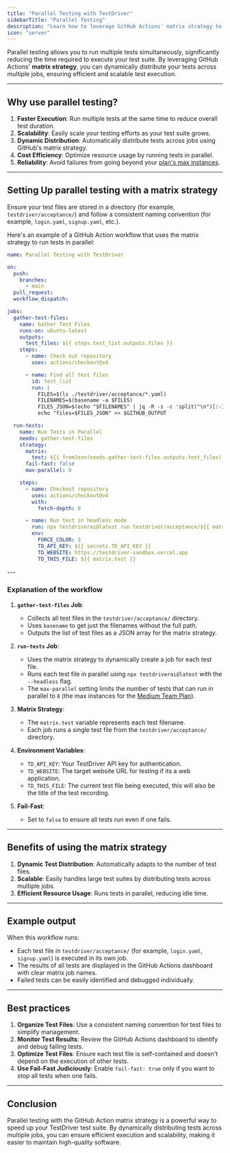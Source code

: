 ```yaml
---
title: "Parallel Testing with TestDriver"
sidebarTitle: "Parallel Testing"
description: "Learn how to leverage GitHub Actions' matrix strategy to run TestDriver tests in parallel, reducing execution time and improving scalability."
icon: "server"
---
```


Parallel testing allows you to run multiple tests simultaneously, significantly reducing the time required to execute your test suite. By leveraging GitHub Actions' **matrix strategy**, you can dynamically distribute your tests across multiple jobs, ensuring efficient and scalable test execution.

---

## Why use parallel testing?

1. **Faster Execution**: Run multiple tests at the same time to reduce overall test duration.
2. **Scalability**: Easily scale your testing efforts as your test suite grows.
3. **Dynamic Distribution**: Automatically distribute tests across jobs using GitHub's matrix strategy.
4. **Cost Efficiency**: Optimize resource usage by running tests in parallel.
5. **Reliability**: Avoid failures from going beyond your [plan's max instances](https://testdriver.ai/pricing).

---

## Setting Up parallel testing with a matrix strategy

<Steps>
<Step titel="Organize Your Test Files">

Ensure your test files are stored in a directory (for example, `testdriver/acceptance/`) and follow a consistent naming convention (for example, `login.yaml`, `signup.yaml`, etc.).

</Step>

<Step title="Define the GitHub Action Workflow">

Here's an example of a GitHub Action workflow that uses the matrix strategy to run tests in parallel:

```yaml
name: Parallel Testing with TestDriver

on:
  push:
    branches:
      - main
  pull_request:
  workflow_dispatch:

jobs:
  gather-test-files:
    name: Gather Test Files
    runs-on: ubuntu-latest
    outputs:
      test_files: ${{ steps.test_list.outputs.files }}
    steps:
      - name: Check out repository
        uses: actions/checkout@v4

      - name: Find all test files
        id: test_list
        run: |
          FILES=$(ls ./testdriver/acceptance/*.yaml)
          FILENAMES=$(basename -a $FILES)
          FILES_JSON=$(echo "$FILENAMES" | jq -R -s -c 'split("\n")[:-1]')
          echo "files=$FILES_JSON" >> $GITHUB_OUTPUT

  run-tests:
    name: Run Tests in Parallel
    needs: gather-test-files
    strategy:
      matrix:
        test: ${{ fromJson(needs.gather-test-files.outputs.test_files) }}
      fail-fast: false
      max-parallel: 8

    steps:
      - name: Checkout repository
        uses: actions/checkout@v4
        with:
          fetch-depth: 0

      - name: Run test in headless mode
        run: npx testdriverai@latest run testdriver/acceptance/${{ matrix.test }}
        env:
          FORCE_COLOR: 3
          TD_API_KEY: ${{ secrets.TD_API_KEY }}
          TD_WEBSITE: https://testdriver-sandbox.vercel.app
          TD_THIS_FILE: ${{ matrix.test }}
```

</Step>
</Steps>
---

### Explanation of the workflow

1. **`gather-test-files` Job**:

   - Collects all test files in the `testdriver/acceptance/` directory.
   - Uses `basename` to get just the filenames without the full path.
   - Outputs the list of test files as a JSON array for the matrix strategy.

2. **`run-tests` Job**:

   - Uses the matrix strategy to dynamically create a job for each test file.
   - Runs each test file in parallel using `npx testdriverai@latest` with the `--headless` flag.
   - The `max-parallel` setting limits the number of tests that can run in parallel to `8` (the max instances for the [Medium Team Plan](https://testdriver.ai/pricing)).

3. **Matrix Strategy**:

   - The `matrix.test` variable represents each test filename.
   - Each job runs a single test file from the `testdriver/acceptance/` directory.

4. **Environment Variables**:

   - `TD_API_KEY`: Your TestDriver API key for authentication.
   - `TD_WEBSITE`: The target website URL for testing if its a web application.
   - `TD_THIS_FILE`: The current test file being executed, this will also be the title of the test recording.

5. **Fail-Fast**:

   - Set to `false` to ensure all tests run even if one fails.

---

## Benefits of using the matrix strategy

1. **Dynamic Test Distribution**: Automatically adapts to the number of test files.
2. **Scalable**: Easily handles large test suites by distributing tests across multiple jobs.
3. **Efficient Resource Usage**: Runs tests in parallel, reducing idle time.

---

## Example output

When this workflow runs:

- Each test file in `testdriver/acceptance/` (for example, `login.yaml`, `signup.yaml`) is executed in its own job.
- The results of all tests are displayed in the GitHub Actions dashboard with clear matrix job names.
- Failed tests can be easily identified and debugged individually.

---

## Best practices

1. **Organize Test Files**: Use a consistent naming convention for test files to simplify management.
2. **Monitor Test Results**: Review the GitHub Actions dashboard to identify and debug failing tests.
3. **Optimize Test Files**: Ensure each test file is self-contained and doesn't depend on the execution of other tests.
4. **Use Fail-Fast Judiciously**: Enable `fail-fast: true` only if you want to stop all tests when one fails.

---

## Conclusion

Parallel testing with the GitHub Action matrix strategy is a powerful way to speed up your TestDriver test suite. By dynamically distributing tests across multiple jobs, you can ensure efficient execution and scalability, making it easier to maintain high-quality software.
